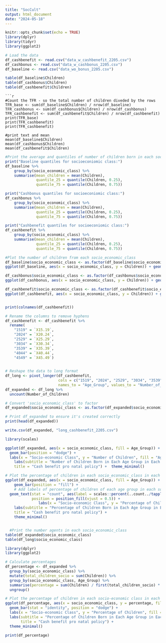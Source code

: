 ```yaml
---
title: "SocCult"
output: html_document
date: "2024-05-18"
---
```


```r
knitr::opts_chunk$set(echo = TRUE)
library(dplyr)
library(tidyr)
library(ggplot2)
```

```r
# Load the data
df_cashbenefit <- read.csv("data_w_cashbenefit_2205.csv")
df_cashbonus <- read.csv("data_w_cashbonus_2205.csv")
df_baseline <- read.csv("data_wo_bonus_2205.csv")
```

```r
table(df_baseline$Children)
table(df_cashbonus$Children)
table(df_cashbenefit$Children)

```

```
```r
#Count the TFR - so the total number of children diveded by the rows        
TFR_base <- sum(df_baseline$Children) / nrow(df_baseline)
TFR_cashbonus <- sum(df_cashbonus$Children) / nrow(df_cashbonus)
TFR_cashbenefit <- sum(df_cashbenefit$Children) / nrow(df_cashbenefit)
print(TFR_base)
print(TFR_cashbenefit)
print(TFR_cashbenefit)

#print text and mean
mean(df_baseline$Children)
mean(df_cashbonus$Children)
mean(df_cashbenefit$Children)

```

```r
#Print the average and quantiles of number of children born in each socio_economic_class
print("Baseline quantiles for socioeconiomic class:")
df_baseline %>%
    group_by(socio_economic_class) %>%
    summarise(mean_children = mean(Children),
              quantile_25 = quantile(Children, 0.25),
              quantile_75 = quantile(Children, 0.75))

print("Cashbonus quantiles for socioeconiomic class:")
df_cashbonus %>%
    group_by(socio_economic_class) %>%
    summarise(mean_children = mean(Children),
              quantile_25 = quantile(Children, 0.25),
              quantile_75 = quantile(Children, 0.75))

print("Cashbenefit quantiles for socioeconiomic class:")
df_cashbenefit %>%
    group_by(socio_economic_class) %>%
    summarise(mean_children = mean(Children),
              quantile_25 = quantile(Children, 0.25),
              quantile_75 = quantile(Children, 0.75))
```

```r

#Plot the number of children from each socio_economic_class
df_baseline$socio_economic_class <- as.factor(df_baseline$socio_economic_class)
ggplot(df_baseline, aes(x = socio_economic_class, y = Children)) + geom_boxplot()

df_cashbonus$socio_economic_class <- as.factor(df_cashbonus$socio_economic_class)
ggplot(df_cashbonus, aes(x = socio_economic_class, y = Children)) + geom_boxplot()

df_cashbenefit$socio_economic_class <- as.factor(df_cashbenefit$socio_economic_class)
ggplot(df_cashbenefit, aes(x = socio_economic_class, y = Children)) + geom_boxplot()



```

```r
print(colnames(df_cashbenefit))
```

```r

# Rename the columns to remove hyphens
df_cashbenefit <- df_cashbenefit %>%
  rename(
    "1519" = `X15.19`,
    "2024" = `X20.24`,
    "2529" = `X25.29`,
    "3034" = `X30.34`,
    "3539" = `X35.39`,
    "4044" = `X40.44`,
    "4549" = `X45.49`)
  
````

```r
# Reshape the data to long format
df_long <- pivot_longer(df_cashbenefit, 
                        cols = c("1519", "2024", "2529", "3034", "3539", "4044", "4549"),
                        names_to = "Age_Group", values_to = "Number_of_Children")
df_expanded <- df_long %>%
  uncount(Number_of_Children)

# Convert 'socio_economic_class' to factor
df_expanded$socio_economic_class <- as.factor(df_expanded$socio_economic_class)

# Print df_expanded to ensure it's created correctly
print(head(df_expanded))

write.csv(df_expanded, "long_cashbenefit_2205.csv")
````

```r
library(scales)

ggplot(df_expanded, aes(x = socio_economic_class, fill = Age_Group)) +
  geom_bar(position = "dodge") +
  labs(x = "Socio-economic Class", y = "Number of Children", fill = "Age Group") +
    labs(subtitle = "Number of Children Born in Each Age Group in Each Socio-economic Class",
    title = "Cash benefit pro natal policy") +  theme_minimal()

# Plot the percentage of children in each socio_economic_class in each age group
ggplot(df_expanded, aes(x = socio_economic_class, fill = Age_Group)) +
    geom_bar(position = "fill") +
    # Add labels of percentage of children of each age group in each socio-economic class
  geom_text(stat = "count", aes(label = scales::percent(..count../tapply(..count.., ..x.., sum)[..x..])),
            position = position_fill(vjust = 0.5)) + 
               labs(x = "Socio-economic Class", y = "Percentage of Children", fill = "Age Group") +
    labs(subtitle = "Percentage of Children Born in Each Age Group in Each Socio-economic Class",
    title = "Cash benefit pro natal policy") +
    theme_minimal()


  #Print the number agents in each socio_economic_class
table(df_expanded$socio_economic_class)
table(df_long$socio_economic_class)
```

```r
library(dplyr)
library(ggplot2)

# Calculate percentages
df_percentage <- df_expanded %>%
  group_by(socio_economic_class) %>%
  mutate(total_children_socio = sum(Children)) %>%
  group_by(socio_economic_class, Age_Group) %>%
  summarise(percentage = sum(Children) / first(total_children_socio) * 100) %>%
  ungroup()

# Plot the percentage of children in each socio-economic class in each age group
ggplot(df_percentage, aes(x = socio_economic_class, y = percentage, fill = Age_Group)) +
  geom_bar(stat = "identity", position = "dodge") +
  labs(x = "Socio-economic Class", y = "Percentage of Children", fill = "Age Group") +
  labs(subtitle = "Percentage of Children Born in Each Age Group in Each Socio-economic Class",
       title = "Cash benefit pro natal policy") +
  theme_minimal()

```

```r
print(df_percentage)
```
